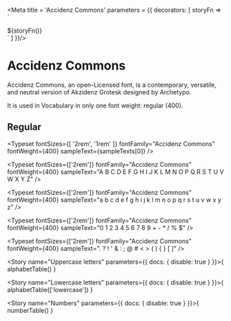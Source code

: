 

<Meta title = 'Accidenz Commons' parameters = {{
  decorators: [
    storyFn => `<style>
  .accidenz-commons {
    font-family: 'Accidenz Commons';
  }
</style>
<div class="accidenz-commons has-text-black">
  ${storyFn()}
</div>`
  ]
}}/>

# Accidenz Commons

Accidenz Commons, an open-Licensed font, is a contemporary, versatile, and neutral version of Akzidenz Grotesk designed
by Archetypo.

It is used in Vocabulary in only one font weight: regular (400).

## Regular

<Typeset
  fontSizes={[
    '2rem',
    '1rem'
  ]}
  fontFamily="Accidenz Commons"
  fontWeight={400}
  sampleText={sampleTexts[0]} />

<Typeset
  fontSizes={['2rem']}
  fontFamily="Accidenz Commons"
  fontWeight={400}
  sampleText="A B C D E F G H I J K L M N O P Q R S T U V W X Y Z" />

<Typeset
  fontSizes={['2rem']}
  fontFamily="Accidenz Commons"
  fontWeight={400}
  sampleText="a b c d e f g h i j k l m n o p q r s t u v w x y z" />

<Typeset
  fontSizes={['2rem']}
  fontFamily="Accidenz Commons"
  fontWeight={400}
  sampleText="0 1 2 3 4 5 6 7 8 9 + - * / % $" />

<Typeset
  fontSizes={['2rem']}
  fontFamily="Accidenz Commons"
  fontWeight={400}
  sampleText=". ? ! ' & : ; @ # < > ( ) { } [ ]" />

<Story name="Uppercase letters" parameters={{
  docs: { disable: true }
}}>{
  alphabetTable()
}</Story>

<Story name="Lowercase letters" parameters={{
  docs: { disable: true }
}}>{
  alphabetTable(['lowercase'])
}</Story>

<Story name="Numbers" parameters={{
  docs: { disable: true }
}}>{
  numberTable()
}</Story>
